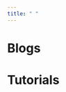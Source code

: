 ```yaml
---
title: " "
---
```


::: {#Blogs .column-page}
# Blogs

:::


::: {#Tutorials .column-page}
# Tutorials

:::